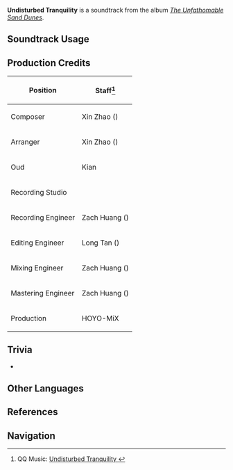 {{Soundtrack Infobox
|image          = The Unfathomable Sand Dunes.png
|album          = The Unfathomable Sand Dunes
|disc           = 1
|number         = 08
|featured       =
|featured2      =
|featured3      =
|featured_disc  =
|featured_disc2 =
|featured_disc3 =
|youtube_id     = zxUFipLZxQ8
|spotify_id     = 0eyricd90lpm2QwaYyr0Mf
|previous       = Dirge of Newborn Life
|next           = Mirage of the Oasis
}}
'''Undisturbed Tranquility''' is a soundtrack from the album ''[[The Unfathomable Sand Dunes]]''.

==Soundtrack Usage==
{{Soundtrack Usage
|quest    = 
|location = Hills of Barsom//night
|domain   = 
}}

==Production Credits==
{| class="wikitable"
! Position
! Staff<ref>QQ Music: [https://y.qq.com/n/ryqq/songDetail/004Igedm2dehNS Undisturbed Tranquility {{zh|无忧的眠梦}}]</ref>
|-
! Composer
| Xin Zhao ({{zh|赵鑫}})
|-
! Arranger
| Xin Zhao ({{zh|赵鑫}})
|-
! Oud
| Kian
|-
! Recording Studio
| {{Not a Typo|52Hz Studio}}
|-
! Recording Engineer
| Zach Huang ({{zh|黄巍}})
|-
! Editing Engineer
| Long Tan ({{zh|谭龙}})
|-
! Mixing Engineer
| Zach Huang ({{zh|黄巍}})
|-
! Mastering Engineer
| Zach Huang ({{zh|黄巍}})
|-
! Production
| HOYO-MiX
|}
<!--
==Gallery==
<gallery>
</gallery>
-->

==Trivia==
* {{Transclude|Dirge of Newborn Life|HillsOfBarsomTheme2|section=1}}

==Other Languages==
{{Other Languages
|en      = Undisturbed Tranquility
|zhs     = 无忧的眠梦
|zhs_rm  = Wúyōu de Miánmèng
|zht     = 無憂的眠夢
|zht_rm  = Wúyōu de Miánmèng
|zh_tl   = An Unburdened Dream
|ja      = 無憂夢
|ja_rm   = Muyuumu{{Assumed}}
|ja_tl   = 
}}

==References==
{{Reflist}}

==Navigation==
{{Soundtrack Navbox|The Unfathomable Sand Dunes}}